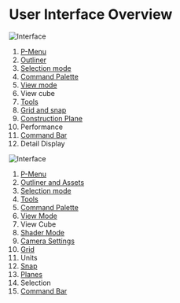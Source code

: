 # User Interface Overview

![Interface](/img/new-interface.png)

1. [P-Menu](file-menu)
2. [Outliner](outliner)
3. [Selection mode](selection-mode)
4. [Command Palette](command-palette)
5. [View mode](view-mode)
6. View cube
7. [Tools](/tool)
8. [Grid and snap](grid-and-snap)
9. [Construction Plane](construction-plane)
10. Performance
11. [Command Bar](command-bar)
12. Detail Display

![Interface](/img/new-interface.png)
1. [P-Menu](file-menu)
2. [Outliner and Assets](outliner)
3. [Selection mode](selection-mode)
4. [Tools](/tool)
5. [Command Palette](command-palette)
6. [View Mode](view-mode)
7. View Cube
8. [Shader Mode](shader-mode) 
9. [Camera Settings](camera-settings)
10. [Grid](grid-and-snap)
11. Units
12. [Snap](grid-and-snap)
13. [Planes](construction-plane)
14. Selection
15. [Command Bar](command-bar)